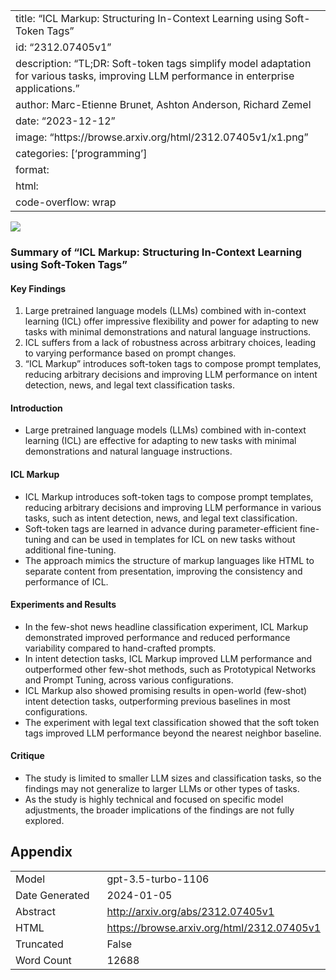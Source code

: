 
---
title: "ICL Markup: Structuring In-Context Learning using Soft-Token Tags"
id: "2312.07405v1"
description: "TL;DR: Soft-token tags simplify model adaptation for various tasks, improving LLM performance in enterprise applications."
author: Marc-Etienne Brunet, Ashton Anderson, Richard Zemel
date: "2023-12-12"
image: "https://browse.arxiv.org/html/2312.07405v1/x1.png"
categories: ['programming']
format:
  html:
    code-overflow: wrap
---

![](https://browse.arxiv.org/html/2312.07405v1/x1.png)

### Summary of "ICL Markup: Structuring In-Context Learning using Soft-Token Tags"

#### Key Findings
1. Large pretrained language models (LLMs) combined with in-context learning (ICL) offer impressive flexibility and power for adapting to new tasks with minimal demonstrations and natural language instructions.
2. ICL suffers from a lack of robustness across arbitrary choices, leading to varying performance based on prompt changes.
3. "ICL Markup" introduces soft-token tags to compose prompt templates, reducing arbitrary decisions and improving LLM performance on intent detection, news, and legal text classification tasks.

#### Introduction
- Large pretrained language models (LLMs) combined with in-context learning (ICL) are effective for adapting to new tasks with minimal demonstrations and natural language instructions.

#### ICL Markup
- ICL Markup introduces soft-token tags to compose prompt templates, reducing arbitrary decisions and improving LLM performance in various tasks, such as intent detection, news, and legal text classification.
- Soft-token tags are learned in advance during parameter-efficient fine-tuning and can be used in templates for ICL on new tasks without additional fine-tuning.
- The approach mimics the structure of markup languages like HTML to separate content from presentation, improving the consistency and performance of ICL.

#### Experiments and Results
- In the few-shot news headline classification experiment, ICL Markup demonstrated improved performance and reduced performance variability compared to hand-crafted prompts.
- In intent detection tasks, ICL Markup improved LLM performance and outperformed other few-shot methods, such as Prototypical Networks and Prompt Tuning, across various configurations.
- ICL Markup also showed promising results in open-world (few-shot) intent detection tasks, outperforming previous baselines in most configurations.
- The experiment with legal text classification showed that the soft token tags improved LLM performance beyond the nearest neighbor baseline.

#### Critique
- The study is limited to smaller LLM sizes and classification tasks, so the findings may not generalize to larger LLMs or other types of tasks.
- As the study is highly technical and focused on specific model adjustments, the broader implications of the findings are not fully explored.

## Appendix

|          |          |
|----------|----------|
| Model     | gpt-3.5-turbo-1106       |
| Date Generated     | 2024-01-05       |
| Abstract | [http://arxiv.org/abs/2312.07405v1](http://arxiv.org/abs/2312.07405v1)        |
| HTML     | [https://browse.arxiv.org/html/2312.07405v1](https://browse.arxiv.org/html/2312.07405v1)       |
| Truncated       | False       |
| Word Count       | 12688       |